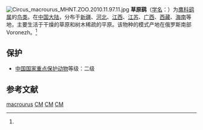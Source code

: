 {{speciesbox
| status = NT
| status_system = IUCN3.1
| status_ref = <ref>{{cite iucn|url=https://www.iucnredlist.org/details/22695396/0 |title=''Circus macrourus'' |author=BirdLife International |author-link=BirdLife International |year=2013 |accessdate=26 November 2013|ref=harv}}</ref>
| image = Pallid Harrier Male.jpg
| genus = Circus
| species = macrourus
| authority = {{tsl|en|Samuel Gottlieb Gmelin|S. G. Gmelin}}, 1770<ref name='id1527'>{{cite web| url =http://www.bioinfo.cn/db05/BjdwSpecies.php?action=view&id=1527| title =草原鹞| work =《中国动物物种编目数据库》| publisher =中国科学院微生物研究所| author =中国科学院动物研究所| accessdate =2009-04-04| deadurl =yes| archiveurl =https://web.archive.org/web/20160305024938/http://www.bioinfo.cn/db05/BjdwSpecies.php?action=view&id=1527| archivedate =2016-03-05}}</ref>
| range_map =CircusMacrourusIUCNver2018 2.png
| range_map_caption =  草原鹞的分布范围{{leftlegend|#00FF00|繁殖期|outline=gray}}{{leftlegend|#00FFFF|候鸟|outline=gray}} {{leftlegend|#007FFF|非繁殖期|outline=gray}}
}}
[[File:Circus_macrourus_MHNT.ZOO.2010.11.97.11.jpg|thumb]]
'''草原鹞'''（[[学名|学名]]：{{lang|la|''Circus macrourus''}}）为[[鹰科|鹰科]][[鹞属|鹞属]]的[[鸟类|鸟类]]。在[[中国大陆|中国大陆]]，分布于[[新疆|新疆]]、[[河北|河北]]、[[江西|江西]]、[[江苏|江苏]]、[[广西|广西]]、[[西藏|西藏]]、[[海南|海南]]等地，主要生活于干燥的草原和树木稀疏的平原。该物种的模式产地在俄罗斯南部Voronezh。<ref name='id1527'/>

== 保护 ==
* [[中國國家重點保護野生動物名錄|中国国家重点保护动物]]等级：二级

== 参考文献 ==
{{reflist}}

{{Taxonbar|from=Q230837}}

[[Category:鹞属|macrourus]]
[[Category:1770年描述的鸟类|CM]]
[[Category:欧亚大陆鸟类|CM]]
[[Category:非洲鸟类|CM]]

{{Falconiformes-stub}}